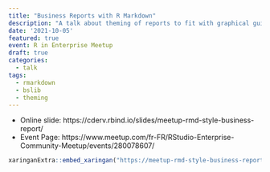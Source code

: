 ```yaml
---
title: "Business Reports with R Markdown"
description: "A talk about theming of reports to fit with graphical guidelines"
date: '2021-10-05'
featured: true
event: R in Enterprise Meetup
draft: true
categories:
  - talk
tags:
  - rmarkdown
  - bslib
  - theming
---
```


* Online slide: https://cderv.rbind.io/slides/meetup-rmd-style-business-report/
* Event Page: https://www.meetup.com/fr-FR/RStudio-Enterprise-Community-Meetup/events/280078607/

```r
xaringanExtra::embed_xaringan("https://meetup-rmd-style-business-report.netlify.app")
```

